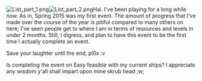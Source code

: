 [[File:List_part_1.png|thumb]][[File:List_part_2.png|thumb]]Hai. I've been playing for a long while now. As in, Spring 2015 was my first event. The amount of progress that I've made over the course of the year is pitiful compared to many others on here; I've seen people get to where I am in terms of resources and levels in under 2 months. Still, I digress, and plan to have this event to be the first time I actually complete an event.

Save your laughter until the end, pl0x :v

Is completing the event on Easy feasible with my current ships? I appreciate any wisdom y'all shall impart upon mine skrub head ;w;<ac_metadata title="How about another &quot;am i reddy b0ss&quot; thread?"> </ac_metadata>